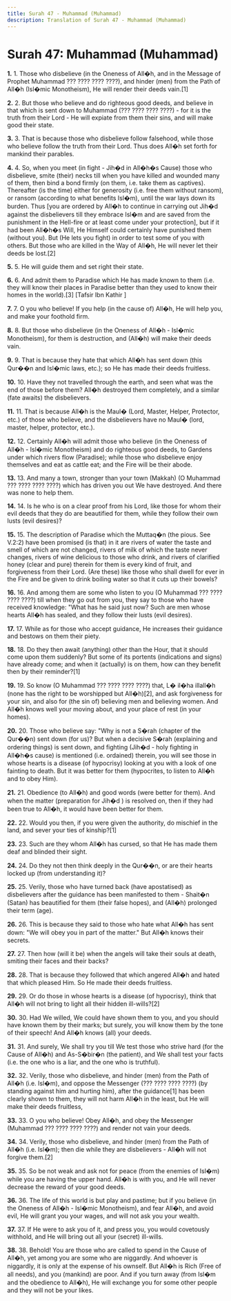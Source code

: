 ```yaml
---
title: Surah 47 - Muhammad (Muhammad)
description: Translation of Surah 47 - Muhammad (Muhammad)
---
```


# Surah 47: Muhammad (Muhammad)

**1.** 1. Those who disbelieve (in the Oneness of All�h, and in the Message of Prophet Muhammad ??? ???? ???? ????), and hinder (men) from the Path of All�h (Isl�mic Monotheism), He will render their deeds vain.[1]

**2.** 2. But those who believe and do righteous good deeds, and believe in that which is sent down to Muhammad (??? ???? ???? ????) - for it is the truth from their Lord - He will expiate from them their sins, and will make good their state.

**3.** 3. That is because those who disbelieve follow falsehood, while those who believe follow the truth from their Lord. Thus does All�h set forth for mankind their parables.

**4.** 4. So, when you meet (in fight - Jih�d in All�h�s Cause) those who disbelieve, smite (their) necks till when you have killed and wounded many of them, then bind a bond firmly (on them, i.e. take them as captives). Thereafter (is the time) either for generosity (i.e. free them without ransom), or ransom (according to what benefits Isl�m), until the war lays down its burden. Thus [you are ordered by All�h to continue in carrying out Jih�d against the disbelievers till they embrace Isl�m and are saved from the punishment in the Hell-fire or at least come under your protection], but if it had been All�h�s Will, He Himself could certainly have punished them (without you). But (He lets you fight) in order to test some of you with others. But those who are killed in the Way of All�h, He will never let their deeds be lost.[2]

**5.** 5. He will guide them and set right their state.

**6.** 6. And admit them to Paradise which He has made known to them (i.e. they will know their places in Paradise better than they used to know their homes in the world).[3] [Tafsir Ibn Kathir ]

**7.** 7. O you who believe! If you help (in the cause of) All�h, He will help you, and make your foothold firm.

**8.** 8. But those who disbelieve (in the Oneness of All�h - Isl�mic Monotheism), for them is destruction, and (All�h) will make their deeds vain.

**9.** 9. That is because they hate that which All�h has sent down (this Qur��n and Isl�mic laws, etc.); so He has made their deeds fruitless.

**10.** 10. Have they not travelled through the earth, and seen what was the end of those before them? All�h destroyed them completely, and a similar (fate awaits) the disbelievers.

**11.** 11. That is because All�h is the Maul� (Lord, Master, Helper, Protector, etc.) of those who believe, and the disbelievers have no Maul� (lord, master, helper, protector, etc.).

**12.** 12. Certainly All�h will admit those who believe (in the Oneness of All�h - Isl�mic Monotheism) and do righteous good deeds, to Gardens under which rivers flow (Paradise); while those who disbelieve enjoy themselves and eat as cattle eat; and the Fire will be their abode.

**13.** 13. And many a town, stronger than your town (Makkah) (O Muhammad ??? ???? ???? ????) which has driven you out We have destroyed. And there was none to help them.

**14.** 14. Is he who is on a clear proof from his Lord, like those for whom their evil deeds that they do are beautified for them, while they follow their own lusts (evil desires)?

**15.** 15. The description of Paradise which the Muttaq�n (the pious. See V.2:2) have been promised (is that) in it are rivers of water the taste and smell of which are not changed, rivers of milk of which the taste never changes, rivers of wine delicious to those who drink, and rivers of clarified honey (clear and pure) therein for them is every kind of fruit, and forgiveness from their Lord. (Are these) like those who shall dwell for ever in the Fire and be given to drink boiling water so that it cuts up their bowels?

**16.** 16. And among them are some who listen to you (O Muhammad ??? ???? ???? ????) till when they go out from you, they say to those who have received knowledge: "What has he said just now? Such are men whose hearts All�h has sealed, and they follow their lusts (evil desires).

**17.** 17. While as for those who accept guidance, He increases their guidance and bestows on them their piety.

**18.** 18. Do they then await (anything) other than the Hour, that it should come upon them suddenly? But some of its portents (indications and signs) have already come; and when it (actually) is on them, how can they benefit then by their reminder?[1]

**19.** 19. So know (O Muhammad ??? ???? ???? ????) that, L� il�ha illall�h (none has the right to be worshipped but All�h)[2], and ask forgiveness for your sin, and also for (the sin of) believing men and believing women. And All�h knows well your moving about, and your place of rest (in your homes).

**20.** 20. Those who believe say: "Why is not a S�rah (chapter of the Qur��n) sent down (for us)? But when a decisive S�rah (explaining and ordering things) is sent down, and fighting (Jih�d - holy fighting in All�h�s cause) is mentioned (i.e. ordained) therein, you will see those in whose hearts is a disease (of hypocrisy) looking at you with a look of one fainting to death. But it was better for them (hypocrites, to listen to All�h and to obey Him).

**21.** 21. Obedience (to All�h) and good words (were better for them). And when the matter (preparation for Jih�d ) is resolved on, then if they had been true to All�h, it would have been better for them.

**22.** 22. Would you then, if you were given the authority, do mischief in the land, and sever your ties of kinship?[1]

**23.** 23. Such are they whom All�h has cursed, so that He has made them deaf and blinded their sight.

**24.** 24. Do they not then think deeply in the Qur��n, or are their hearts locked up (from understanding it)?

**25.** 25. Verily, those who have turned back (have apostatised) as disbelievers after the guidance has been manifested to them - Shait�n (Satan) has beautified for them (their false hopes), and (All�h) prolonged their term (age).

**26.** 26. This is because they said to those who hate what All�h has sent down: "We will obey you in part of the matter." But All�h knows their secrets.

**27.** 27. Then how (will it be) when the angels will take their souls at death, smiting their faces and their backs?

**28.** 28. That is because they followed that which angered All�h and hated that which pleased Him. So He made their deeds fruitless.

**29.** 29. Or do those in whose hearts is a disease (of hypocrisy), think that All�h will not bring to light all their hidden ill-wills?[2]

**30.** 30. Had We willed, We could have shown them to you, and you should have known them by their marks; but surely, you will know them by the tone of their speech! And All�h knows (all) your deeds.

**31.** 31. And surely, We shall try you till We test those who strive hard (for the Cause of All�h) and As-S�bir�n (the patient), and We shall test your facts (i.e. the one who is a liar, and the one who is truthful).

**32.** 32. Verily, those who disbelieve, and hinder (men) from the Path of All�h (i.e. Isl�m), and oppose the Messenger (??? ???? ???? ????) (by standing against him and hurting him), after the guidance[1] has been clearly shown to them, they will not harm All�h in the least, but He will make their deeds fruitless,

**33.** 33. O you who believe! Obey All�h, and obey the Messenger (Muhammad ??? ???? ???? ????) and render not vain your deeds.

**34.** 34. Verily, those who disbelieve, and hinder (men) from the Path of All�h (i.e. Isl�m); then die while they are disbelievers - All�h will not forgive them.[2]

**35.** 35. So be not weak and ask not for peace (from the enemies of Isl�m) while you are having the upper hand. All�h is with you, and He will never decrease the reward of your good deeds.

**36.** 36. The life of this world is but play and pastime; but if you believe (in the Oneness of All�h - Isl�mic Monotheism), and fear All�h, and avoid evil, He will grant you your wages, and will not ask you your wealth.

**37.** 37. If He were to ask you of it, and press you, you would covetously withhold, and He will bring out all your (secret) ill-wills.

**38.** 38. Behold! You are those who are called to spend in the Cause of All�h, yet among you are some who are niggardly. And whoever is niggardly, it is only at the expense of his ownself. But All�h is Rich (Free of all needs), and you (mankind) are poor. And if you turn away (from Isl�m and the obedience to All�h), He will exchange you for some other people and they will not be your likes.

